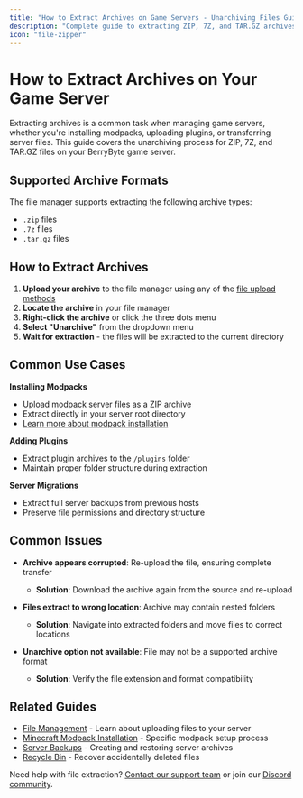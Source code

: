 ```yaml
---
title: "How to Extract Archives on Game Servers - Unarchiving Files Guide"
description: "Complete guide to extracting ZIP, 7Z, and TAR.GZ archives on your game server. Learn how to unpack modpacks, plugins, and server files safely."
icon: "file-zipper"
---
```


# How to Extract Archives on Your Game Server

Extracting archives is a common task when managing game servers, whether you're installing modpacks, uploading plugins, or transferring server files. This guide covers the unarchiving process for ZIP, 7Z, and TAR.GZ files on your BerryByte game server.

## Supported Archive Formats

The file manager supports extracting the following archive types:
- `.zip` files
- `.7z` files  
- `.tar.gz` files

## How to Extract Archives

1. **Upload your archive** to the file manager using any of the [file upload methods](/panel/importing-files)
2. **Locate the archive** in your file manager
3. **Right-click the archive** or click the three dots menu
4. **Select "Unarchive"** from the dropdown menu
5. **Wait for extraction** - the files will be extracted to the current directory

## Common Use Cases

**Installing Modpacks**
- Upload modpack server files as a ZIP archive
- Extract directly in your server root directory
- [Learn more about modpack installation](/games/minecraft/installing-modpacks)

**Adding Plugins**
- Extract plugin archives to the `/plugins` folder
- Maintain proper folder structure during extraction

**Server Migrations**
- Extract full server backups from previous hosts
- Preserve file permissions and directory structure

## Common Issues

- **Archive appears corrupted**: Re-upload the file, ensuring complete transfer
  - **Solution**: Download the archive again from the source and re-upload

- **Files extract to wrong location**: Archive may contain nested folders
  - **Solution**: Navigate into extracted folders and move files to correct locations

- **Unarchive option not available**: File may not be a supported archive format
  - **Solution**: Verify the file extension and format compatibility

## Related Guides

- [File Management](/panel/importing-files) - Learn about uploading files to your server
- [Minecraft Modpack Installation](/games/minecraft/installing-modpacks) - Specific modpack setup process
- [Server Backups](/panel/backups) - Creating and restoring server archives
- [Recycle Bin](/panel/recycle-bin) - Recover accidentally deleted files

Need help with file extraction? [Contact our support team](https://berrybyte.net/contact) or join our [Discord community](https://berrybyte.net/discord).